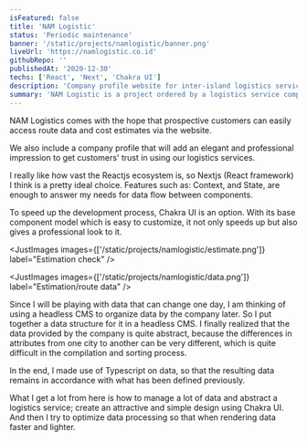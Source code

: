 ```yaml
---
isFeatured: false
title: 'NAM Logistic'
status: 'Periodic maintenance'
banner: '/static/projects/namlogistic/banner.png'
liveUrl: 'https://namlogistic.co.id'
githubRepo: ''
publishedAt: '2020-12-30'
techs: ['React', 'Next', 'Chakra UI']
description: 'Company profile website for inter-island logistics service providers in Indonesia.'
summary: 'NAM Logistic is a project ordered by a logistics service company to answer problems, such as: seeing cost estimates, and travel routes. In addition, to improve the quality of service and customer trust with an official website.'
---
```


<Content heading="Project purpose and goal">

NAM Logistics comes with the hope that prospective customers can easily access route data and cost estimates via the website.

We also include a company profile that will add an elegant and professional impression to get customers' trust in using our logistics services.

</Content>

<ContentWithImage heading="Tech stack and explanation" image="/static/projects/namlogistic/namlogistic-stack.png">

I really like how vast the Reactjs ecosystem is, so Nextjs (React framework) I think is a pretty ideal choice. Features such as: Context, and State, are enough to answer my needs for data flow between components.

To speed up the development process, Chakra UI is an option. With its base component model which is easy to customize, it not only speeds up but also gives a professional look to it.

</ContentWithImage>

<JustImages images={['/static/projects/namlogistic/estimate.png']} label="Estimation check" />

<JustImages images={['/static/projects/namlogistic/data.png']} label="Estimation/route data" />

<Content heading='Problems and thought process'>

Since I will be playing with data that can change one day, I am thinking of using a headless CMS to organize data by the company later. So I put together a data structure for it in a headless CMS. I finally realized that the data provided by the company is quite abstract, because the differences in attributes from one city to another can be very different, which is quite difficult in the compilation and sorting process.

In the end, I made use of Typescript on data, so that the resulting data remains in accordance with what has been defined previously.

</Content>

<Content heading="Lessons learned">

What I get a lot from here is how to manage a lot of data and abstract a logistics service; create an attractive and simple design using Chakra UI. And then I try to optimize data processing so that when rendering data faster and lighter.

</Content>
